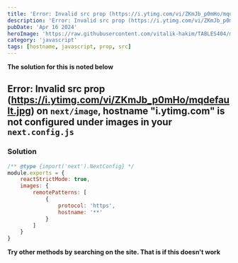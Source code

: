 ```yaml
---
title: 'Error: Invalid src prop (https://i.ytimg.com/vi/ZKmJb_p0mHo/mqdefault.jpg) on `next/image`, hostname "i.ytimg.com" is not configured under images in your `next.config.js`'
description: 'Error: Invalid src prop (https://i.ytimg.com/vi/ZKmJb_p0mHo/mqdefault.jpg) on `next/image`, hostname "i.ytimg.com" is not configured under images in your `next.config.js`'
pubDate: 'Apr 16 2024'
heroImage: 'https://raw.githubusercontent.com/vitalik-hakim/TABLES404/main/error_b/JavaScript.png'
category: 'javascript'
tags: [hostname, javascript, prop, src]
---
```


**The solution for this is noted below**

## Error: Invalid src prop (https://i.ytimg.com/vi/ZKmJb_p0mHo/mqdefault.jpg) on `next/image`, hostname "i.ytimg.com" is not configured under images in your `next.config.js`

### Solution

```javascript
/** @type {import('next').NextConfig} */
module.exports = {
	reactStrictMode: true,
	images: {
		remotePatterns: [
			{
				protocol: 'https',
				hostname: '**'
			}
		]
	}
}
```

**Try other methods by searching on the site. That is if this doesn't work**
